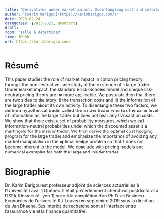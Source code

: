 ```yaml
---
title: "Derivatives under market impact: Disentangling cost and information"
author: "[Karim Barigou](https://karimbarigou.com/)"
date: 2023-02-24
categories: [2022-2023, Quantact]
draft: 
room: "salle à déterminer"
time: 10h00
url: https://karimbarigou.com/
---
```


# Résumé

This paper studies the role of market impact in option pricing theory through the non-restrictive case study of the existence of a large trader. Under market impact, the standard Black-Scholes model and unique risk-neutral pricing theory are no more applicable. We postulate then that there are two sides to the story: i) the transaction costs and ii) the information of the large trader about its own activity.
To disentangle these two factors, we define a hypothetical trader called the insider trader who has the same level of information as the large trader but does not bear any transaction costs. We show that there exist a set of probability measures, which we call information-neutral probabilities under which the discounted asset is a martingale for the insider trader. We then derive the optimal cost hedging program for the large trader and emphasize the importance of avoiding any market manipulation in the optimal hedge problem so that it does not become inherent to the model. We conclude with pricing models and numerical examples for both the large and insider trader.

# Biographie

Dr. Karim Barigou est professeur adjoint de sciences actuarielles à l'Université Laval à Québec. Il était précédemment chercheur postdoctoral à l'ISFA (Université Lyon 1) suite à la complétion d'un Ph.D. en Business Economics de l'université KU Leuven en septembre 2019 sous la direction de Jan Dhaene. Ses intérêts de recherche sont à l'interface entre l'assurance vie et la finance quantitative.
